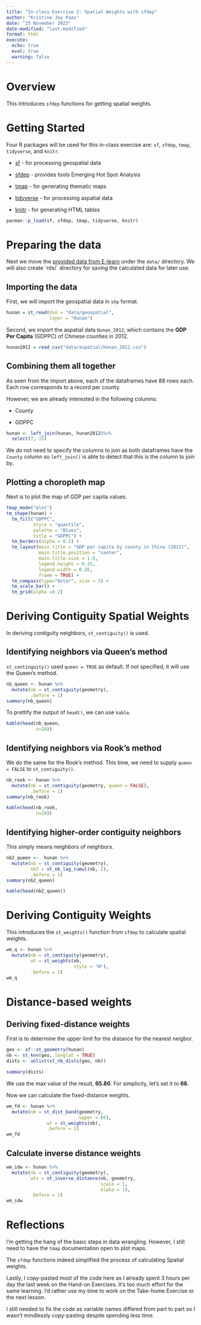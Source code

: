 ```yaml
---
title: "In-class Exercise 2: Spatial Weights with sfdep"
author: "Kristine Joy Paas"
date: "25 November 2023"
date-modified: "last-modified"
format: html
execute: 
  echo: true
  eval: true
  warning: false
---
```


# Overview

This introduces `sfdep` functions for getting spatial weights.

# Getting Started

Four R packages will be used for this in-class exercise are: `sf`, `sfdep`, `tmap`, `tidyverse`, and `knitr`.

-   [sf](https://cran.r-project.org/web/packages/sf/index.html) - for processing geospatial data

-   [sfdep](https://cran.r-project.org/web/packages/sfdep/index.html) - provides tools Emerging Hot Spot Analysis

-   [tmap](https://cran.r-project.org/web/packages/tmap/index.html) - for generating thematic maps

-   [tidyverse](https://cran.r-project.org/web/packages/tidyverse/index.html) - for processing aspatial data

-   [knitr](https://cran.r-project.org/web/packages/knitr/index.html) - for generating HTML tables

```r
pacman::p_load(sf, sfdep, tmap, tidyverse, knitr)
```

# Preparing the data

Next we move the [provided data from E-learn](https://elearn.smu.edu.sg/d2l/le/content/357628/viewContent/2308366/View) under the `data/` directory. We will also create \`rds/\` directory for saving the calculated data for later use.

## Importing the data

First, we will import the geospatial data in `shp` format.

```r
hunan = st_read(dsn = "data/geospatial",
                layer = "Hunan")
```

Second, we import the aspatial data `Hunan_2012`, which contains the **GDP Per Capita** (GDPPC) of Chinese counties in 2012.

```r
hunan2012 = read_csv("data/aspatial/Hunan_2012.csv")
```

## Combining them all together

As seen from the import above, each of the dataframes have 88 rows each. Each row corresponds to a record per county.

However, we are already interested in the following columns:

-   County

-   GDPPC

```r
hunan <- left_join(hunan, hunan2012)%>%
  select(7, 15)
```

::: callout-note
We do not need to specify the columns to join as both dataframes have the `County` column so `left_join()` is able to detect that this is the column to join by.
:::

## Plotting a choropleth map

Next is to plot the map of GDP per capita values.

```r
tmap_mode("plot")
tm_shape(hunan) +
  tm_fill("GDPPC", 
          style = "quantile", 
          palette = "Blues",
          title = "GDPPC") +
  tm_borders(alpha = 0.5) +
  tm_layout(main.title = "GDP per capita by county in China (2012)",
            main.title.position = "center",
            main.title.size = 1.0,
            legend.height = 0.35, 
            legend.width = 0.35,
            frame = TRUE) +
  tm_compass(type="8star", size = 2) +
  tm_scale_bar() +
  tm_grid(alpha =0.2)
```

# Deriving Contiguity Spatial Weights

In deriving contiguity neighbors, `st_contiguity()` is used.

## Identifying neighbors via Queen's method

::: callout-important
`st_continguity()` used `queen = TRUE` as default. If not specified, it will use the Queen's method.
:::

```r
nb_queen <- hunan %>% 
  mutate(nb = st_contiguity(geometry),
         .before = 1)
summary(nb_queen)
```

To prettify the output of `head()`, we can use `kable`.

```r
kable(head(nb_queen,
           n=10))
```

## Identifying neighbors via Rook's method

We do the same for the Rook's method. This time, we need to supply `queen = FALSE` to `st_contiguity()`.

```r
nb_rook <- hunan %>% 
  mutate(nb = st_contiguity(geometry, queen = FALSE),
         .before = 1)
summary(nb_rook)
```

```r
kable(head(nb_rook,
           n=10))
```

## Identifying higher-order contiguity neighbors

This simply means neighbors of neighbors.

```r
nb2_queen <-  hunan %>% 
  mutate(nb = st_contiguity(geometry),
         nb2 = st_nb_lag_cumul(nb, 2),
         .before = 1)
summary(nb2_queen)
```

```r
kable(head(nb2_queen))
```

# Deriving Contiguity Weights

This introduces the `st_weights()` function from `sfdep` to calculate spatial weights.

```r
wm_q <- hunan %>%
  mutate(nb = st_contiguity(geometry),
         wt = st_weights(nb,
                         style = "W"),
         .before = 1)
wm_q
```

# Distance-based weights

## Deriving fixed-distance weights

First is to determine the upper limit for the distance for the nearest neigbor.

```r
geo <- sf::st_geometry(hunan)
nb <- st_knn(geo, longlat = TRUE)
dists <- unlist(st_nb_dists(geo, nb))
```

```r
summary(dists)
```

We use the max value of the result, **65.80**. For simplicity, let's set it to **66**.

Now we can calculate the fixed-distance weights.

```r
wm_fd <- hunan %>%
  mutate(nb = st_dist_band(geometry,
                           upper = 66),
               wt = st_weights(nb),
               .before = 1)
wm_fd
```

## Calculate inverse distance weights

```r
wm_idw <- hunan %>%
  mutate(nb = st_contiguity(geometry),
         wts = st_inverse_distance(nb, geometry,
                                   scale = 1,
                                   alpha = 1),
         .before = 1)
wm_idw
```

# Reflections

I'm getting the hang of the basic steps in data wrangling. However, I still need to have the `tmap` documentation open to plot maps.

The `sfdep` functions indeed simplified the process of calculating Spatial weights.

Lastly, I copy-pasted most of the code here as I already spent 3 hours per day the last week on the Hand-on Exercises. It's too much effort for the same learning. I'd rather use my time to work on the Take-home Exercise or the next lesson.

I still needed to fix the code as variable names differed from part to part so I wasn't mindlessly copy-pasting despite spending less time.
